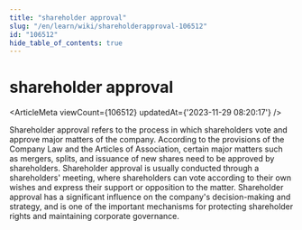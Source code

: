 ```yaml
---
title: "shareholder approval"
slug: "/en/learn/wiki/shareholderapproval-106512"
id: "106512"
hide_table_of_contents: true
---
```



<Breadcrumbs current="shareholder approval" />

# shareholder approval

<ArticleMeta viewCount={106512} updatedAt={'2023-11-29 08:20:17'} />
<div className='border-solid border-b border-t-0 my-4 border-[var(--ifm-color-gray-300)]' />

Shareholder approval refers to the process in which shareholders vote and approve major matters of the company. According to the provisions of the Company Law and the Articles of Association, certain major matters such as mergers, splits, and issuance of new shares need to be approved by shareholders. Shareholder approval is usually conducted through a shareholders' meeting, where shareholders can vote according to their own wishes and express their support or opposition to the matter. Shareholder approval has a significant influence on the company's decision-making and strategy, and is one of the important mechanisms for protecting shareholder rights and maintaining corporate governance.
